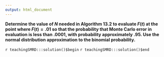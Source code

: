 ```yaml
---
output: html_document
---
```


__Determine the value of $N$ needed in Algorithm 13.2 to evaluate $F(t)$ at the point where $F(t)=.01$ so that the probability that Monte Carlo error in evaluation is less than $.0001$, with probability approximately $.95$. Use the normal distribution approximation to the binomial probability.__

`r teachingSMRD:::solution()$begin`
`r teachingSMRD:::solution()$end`
